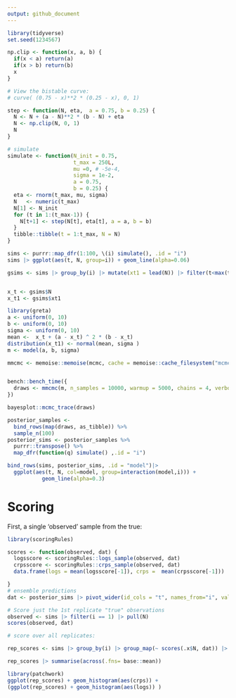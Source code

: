 ```yaml
---
output: github_document
---
```



```r
library(tidyverse)
set.seed(1234567)

np.clip <- function(x, a, b) {
  if(x < a) return(a)
  if(x > b) return(b)
  x
}

# View the bistable curve: 
# curve( (0.75 - x)**2 * (0.25 - x), 0, 1)

step <- function(N, eta,  a = 0.75, b = 0.25) {
  N <- N + (a - N)**2 * (b - N) + eta
  N <- np.clip(N, 0, 1)
  N
}

# simulate
simulate <- function(N_init = 0.75,
                     t_max = 250L,
                     mu =0, # -5e-4,
                     sigma = 1e-2,
                     a = 0.75, 
                     b = 0.25) {
  eta <- rnorm(t_max, mu, sigma)
  N   <- numeric(t_max)
  N[1] <- N_init
  for (t in 1:(t_max-1)) {
    N[t+1] <- step(N[t], eta[t], a = a, b = b)
  }
  tibble::tibble(t = 1:t_max, N = N)
}

sims <- purrr::map_dfr(1:100, \(i) simulate(), .id = "i")
sims |> ggplot(aes(t, N, group=i)) + geom_line(alpha=0.06)
```

```r
gsims <- sims |> group_by(i) |> mutate(xt1 = lead(N)) |> filter(t<max(t))


x_t <- gsims$N
x_t1 <- gsims$xt1

library(greta)
a <- uniform(0, 10)
b <- uniform(0, 10)
sigma <- uniform(0, 10)
mean <-  x_t + (a - x_t) ^ 2 * (b - x_t)
distribution(x_t1) <- normal(mean, sigma )
m <- model(a, b, sigma)
```

```r
mmcmc <- memoise::memoise(mcmc, cache = memoise::cache_filesystem("mcmc_cache"))


bench::bench_time({                 
  draws <- mmcmc(m, n_samples = 10000, warmup = 5000, chains = 4, verbose = FALSE)
})
```

```r
bayesplot::mcmc_trace(draws)
```


```r
posterior_samples <- 
  bind_rows(map(draws, as_tibble)) %>% 
  sample_n(100)
posterior_sims <- posterior_samples %>%
  purrr::transpose() %>%
  map_dfr(function(q) simulate() ,.id = "i")

bind_rows(sims, posterior_sims, .id = "model")|> 
  ggplot(aes(t, N, col=model, group=interaction(model,i))) +
           geom_line(alpha=0.3)

```



# Scoring


First, a single 'observed' sample from the true:

```r
library(scoringRules)

scores <- function(observed, dat) {
  logsscore <- scoringRules::logs_sample(observed, dat)
  crpsscore <- scoringRules::crps_sample(observed, dat)
  data.frame(logs = mean(logsscore[-1]), crps =  mean(crpsscore[-1]))

}
# ensemble predictions
dat <- posterior_sims |> pivot_wider(id_cols = "t", names_from="i", values_from = "N") |> select(-t) |> as.matrix()

# Score just the 1st replicate "true" observations
observed <- sims |> filter(i == 1) |> pull(N)
scores(observed, dat)

```
```r
# score over all replicates:

rep_scores <- sims |> group_by(i) |> group_map(~ scores(.x$N, dat)) |> bind_rows()
```

```r
rep_scores |> summarise(across(.fns= base::mean))

library(patchwork)
ggplot(rep_scores) + geom_histogram(aes(crps)) + 
(ggplot(rep_scores) + geom_histogram(aes(logs)) )

```









